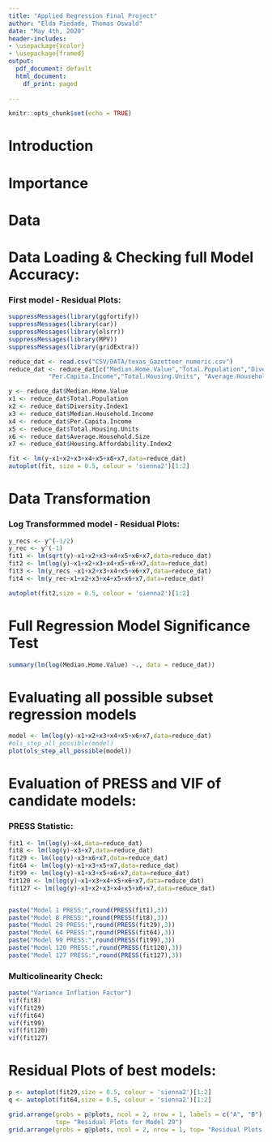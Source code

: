 ```yaml
---
title: "Applied Regression Final Project"
author: "Elda Piedade, Thomas Oswald"
date: "May 4th, 2020"
header-includes:
- \usepackage{xcolor}
- \usepackage{framed}
output: 
  pdf_document: default
  html_document:
    df_print: paged
   
---
```


```r
knitr::opts_chunk$set(echo = TRUE)
```



# Introduction


\colorlet{shadecolor}{gray!10}


\begin{shaded}


The objective of this project is to find the best linear regression model to predict the median home value for the houses in the Houston neighborhoods. Data was gathered from 96 zip codes in Houston by utilizing python web scrapping resources to collect data from the Texas Hometown Locator website (owned by HTL, Inc.).With the dataset extracted and cleaned, exploratory data analysis and statistical analysis were performed to understand the relationship between the median home value and other variables, such as diversity index, per capita income, and average household size. Based on the analysis, data was modeled with linear regression. 


\end{shaded}

# Importance

\colorlet{shadecolor}{gray!10}


\begin{shaded}

1. With a good model for prediction and analysis, individuals in Houston will be able to understand how to price their homes for sale.
2. Understanding how the demographic factors relate to median home value is valuable social knowledge.

\end{shaded}
# Data 
\colorlet{shadecolor}{gray!10}


\begin{shaded}
Response variable : Median Home Value

Predictors:

* $x_1$ -Total Population

* $x_2$ - Diversity Index

* $x_3$ - Median Household Income

* $x_4$ - Per Capita Income

* $x_5$ - Total Housing Units

* $x_6$ - Average Household Size

* $x_7$ - Housing affordability Index

\end{shaded}

\pagebreak

# Data Loading & Checking full Model Accuracy:

\colorlet{shadecolor}{gray!10}


\begin{shaded}

After loeading the data and creating a full Linear Regression (LR) model, we found that the model is not adequate. The residuals have a tunel and bowl shape; the data is heavily-tailed distribution with three possible influencial points. To address this problem we will inspect the dat and perform a few transformations.

\end{shaded}

### First model - Residual Plots:
```r
suppressMessages(library(ggfortify))
suppressMessages(library(car))
suppressMessages(library(olsrr))
suppressMessages(library(MPV))
suppressMessages(library(gridExtra))

reduce_dat <- read.csv("CSV/DATA/texas_Gazetteer_numeric.csv")
reduce_dat <- reduce_dat[c("Median.Home.Value","Total.Population","Diversity.Index1","Median.Household.Income",
           "Per.Capita.Income","Total.Housing.Units", "Average.Household.Size","Housing.Affordability.Index2")]

y <- reduce_dat$Median.Home.Value
x1 <- reduce_dat$Total.Population
x2 <- reduce_dat$Diversity.Index1
x3 <- reduce_dat$Median.Household.Income
x4 <- reduce_dat$Per.Capita.Income
x5 <- reduce_dat$Total.Housing.Units
x6 <- reduce_dat$Average.Household.Size
x7 <- reduce_dat$Housing.Affordability.Index2

fit <- lm(y~x1+x2+x3+x4+x5+x6+x7,data=reduce_dat)
autoplot(fit, size = 0.5, colour = 'sienna2')[1:2]
```


# Data Transformation

\colorlet{shadecolor}{gray!10}


\begin{shaded}

Constant variance of erros assumptions can often be solve with response variable transformations. The log transformations performed the best compared to other transformations. It has the most appropriate properties for the normality of residuals and constant variance. The residual plot for the other transformation (reciprocal, square root, reciprocal square root and inverse) did not show much improvement from the original model and were very influenced by possible influencial points.

In conclusion, our best transformation is the " log" transformation. The residual plot does not appear to have any alarming shape, and the the residuals are normally distributed, except for the problematic observations, 9, 49 and 58. Our new transformed model indicate that a linear model provides a decent fit to the data.

\end{shaded}

### Log Transformmed model - Residual Plots:

```r
y_recs <- y^(-1/2)
y_rec <- y^(-1)
fit1 <- lm(sqrt(y)~x1+x2+x3+x4+x5+x6+x7,data=reduce_dat)
fit2 <- lm(log(y)~x1+x2+x3+x4+x5+x6+x7,data=reduce_dat)
fit3 <- lm(y_recs ~x1+x2+x3+x4+x5+x6+x7,data=reduce_dat)
fit4 <- lm(y_rec~x1+x2+x3+x4+x5+x6+x7,data=reduce_dat)

autoplot(fit2,size = 0.5, colour = 'sienna2')[1:2]

```
\pagebreak

# Full Regression Model Significance Test

\colorlet{shadecolor}{gray!10}


\begin{shaded}

Our linear regression model is significant given that the p-value for the F-test is smaller than our level of significance 0.05. Looking at the regressor individually, we found that the intercept, total population, median household income, total housing units and housing affordability index are signifacnt for predicting log(median home value). In model detail the F-test is perfomed to understand if at least one regressor is not equal to zero. The conclusion is supported by the t-test performed for each regressor.
This is a first good step in our analysis and important to keep in mind.

\end{shaded}

```r
summary(lm(log(Median.Home.Value) ~., data = reduce_dat))
```

# Evaluating all possible subset regression models

\colorlet{shadecolor}{gray!10}


\begin{shaded}

In looking for the "best" model, certain criteria must be met inorder for proper variable selection of the regressor equation.  These criteria help us to be able to explain the data in the simpliest way with redundant predictors removed inorder minimize cost and to avoid multi-collinearity in our regression model. 

The criteria for our variable selection include:
1) Large $R^2$ value
2) Maximum Adjusted $R^2$ value
3) Minimum MSres
4) Minimum Mallow's $C_p$ Statistic value.


Based on the above criteria, the "best" candidate models are:

1) Model 1:  y ~ x4

2) Model 8:	 y ~ x3 + x7

3) Model 29: y ~ x3 + x6 + x7

4) Model 64: y ~ x1 + x3 + x5 + x7

5) Model 99: y ~ x1 + x3 + x5 + x6 + x7

6) Model 120:y ~ x1 + x3 + x4 + x5 + x6 + x7

7) Model 127:y ~.


Once we identified the "best"" candidate models, we compare its predicted residual error sum of squares (PRESS) statistic with other candidate models and selected the model with the smallest value. We also compare candidate models by performing a variance inflation factor (VIF) in order to quantify the severity of multicollinearity in the model.

\end{shaded}

```r

model <- lm(log(y)~x1+x2+x3+x4+x5+x6+x7,data=reduce_dat)
#ols_step_all_possible(model)
plot(ols_step_all_possible(model))
```

# Evaluation of PRESS and VIF of candidate models:

\colorlet{shadecolor}{gray!10}

\begin{shaded}

* The model with the lowest PRESS value is Model 64 however there is evidence of multicolliniearity.

* The model with the second lowest PRESS value is Model 29  and the same model doesnt show any evidence of multicolinearity in the variance inflation factor test of each regressor.

\end{shaded}

### PRESS Statistic:

```r
fit1 <- lm(log(y)~x4,data=reduce_dat)
fit8 <- lm(log(y)~x3+x7,data=reduce_dat)
fit29 <- lm(log(y)~x3+x6+x7,data=reduce_dat)
fit64 <- lm(log(y)~x1+x3+x5+x7,data=reduce_dat)
fit99 <- lm(log(y)~x1+x3+x5+x6+x7,data=reduce_dat)
fit120 <- lm(log(y)~x1+x3+x4+x5+x6+x7,data=reduce_dat)
fit127 <- lm(log(y)~x1+x2+x3+x4+x5+x6+x7,data=reduce_dat)


paste("Model 1 PRESS:",round(PRESS(fit1),3))
paste("Model 8 PRESS:",round(PRESS(fit8),3))
paste("Model 29 PRESS:",round(PRESS(fit29),3))
paste("Model 64 PRESS:",round(PRESS(fit64),3))
paste("Model 99 PRESS:",round(PRESS(fit99),3))
paste("Model 120 PRESS:",round(PRESS(fit120),3))
paste("Model 127 PRESS:",round(PRESS(fit127),3))

```

### Multicolinearity Check:

```r
paste("Variance Inflation Factor")
vif(fit8)
vif(fit29)
vif(fit64)
vif(fit99)
vif(fit120)
vif(fit127)
```

# Residual Plots of best models:

```r
p <- autoplot(fit29,size = 0.5, colour = 'sienna2')[1:2]
q <- autoplot(fit64,size = 0.5, colour = 'sienna2')[1:2]

grid.arrange(grobs = p@plots, ncol = 2, nrow = 1, labels = c("A", "B"),
             top= "Residual Plots for Model 29")
grid.arrange(grobs = q@plots, ncol = 2, nrow = 1, top= "Residual Plots for Model 64")
```
